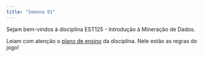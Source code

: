 ```yaml
---
title: "Semana 01"
---
```



Sejam bem-vindos à disciplina EST125 - Introdução à Mineração de Dados.

Leiam com atenção o [plano de ensino](https://github.com/tiagomartin/est022/blob/main/documentos/Plano%20de%20Ensino%20multivariada%202%202025-1.pdf) da disciplina. Nele estão as regras do jogo!